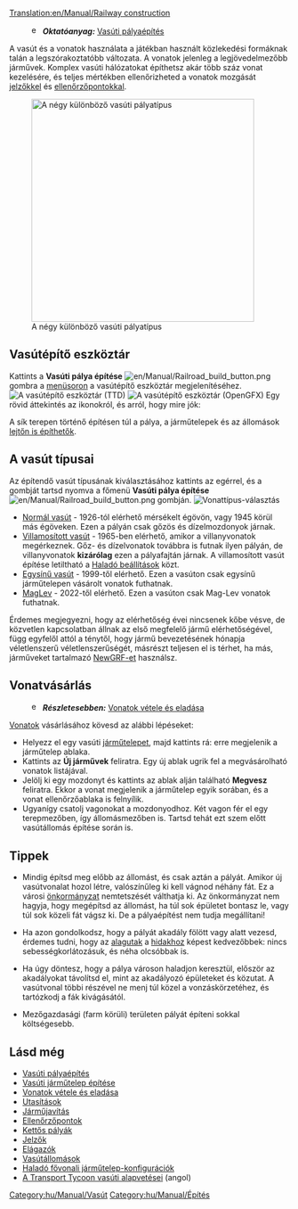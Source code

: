 [[Translation:en/Manual/Railway construction]]
{{hu/Manual/Tartalomjegyzék}}


:[[File:en/Searchtool.png|16px]] '''''Oktatóanyag:''''' [[hu/Manual/Vasúti pályaépítés|Vasúti pályaépítés]]
A vasút és a vonatok használata a játékban használt közlekedési formáknak talán a legszórakoztatóbb változata. A vonatok jelenleg a legjövedelmezőbb járművek. Komplex vasúti hálózatokat építhetsz akár több száz vonat kezelésére, és teljes mértékben ellenőrizheted a vonatok mozgását [[hu/Manual/Jelzők|jelzőkkel]] és [[hu/Manual/Ellenőrzőpontok|ellenőrzőpontokkal]].


[[File:en/Manual/4 Types of railway.png|thumb|none|400px|A négy különböző vasúti pályatípus]]

==Vasútépítő eszköztár==
Kattints a '''Vasúti pálya építése''' [[File:en/Manual/Railroad build button.png]] gombra a [[hu/Manual/Felhasználói felület#a-menusor|menüsoron]] a vasútépítő eszköztár megjelenítéséhez.
[[File:en/Manual/Railroad ConstructionTTD.png|none|frame|A vasútépítő eszköztár (TTD)]]
[[File:hu/Manual/Railroad ConstructionOGFX.png|none|frame|A vasútépítő eszköztár (OpenGFX)]]
Egy rövid áttekintés az ikonokról, és arról, hogy mire jók:
{{hu/Manual/Vasúti pályaépítő eszköztár áttekintés}}

A sík terepen történő építésen túl a pálya, a járműtelepek és az állomások [[hu/Archive/Manual/Settings/Építkezés lejtőkön|lejtőn is építhetők]].


==A vasút típusai==
Az építendő vasút típusának kiválasztásához kattints az egérrel, és a gombját tartsd nyomva a főmenü '''Vasúti pálya építése''' [[File:en/Manual/Railroad build button.png]] gombján.
[[File:hu/Manual/Openttd-rail1.png|none|frame|Vonattípus-választás]]
* [[hu/Manual/Base Set/Normál vasút|Normál vasút]] - 1926-tól elérhető mérsékelt égövön, vagy 1945 körül más égöveken.  Ezen a pályán csak gőzös és dízelmozdonyok járnak. 
* [[hu/Manual/Base Set/Villamosított vasút|Villamosított vasút]] - 1965-ben elérhető, amikor a villanyvonatok megérkeznek. Gőz- és dízelvonatok továbbra is futnak ilyen pályán, de villanyvonatok '''kizárólag''' ezen a pályafajtán járnak. A villamosított vasút építése letiltható a [[hu/Haladó beállítások|Haladó beállítások]] közt.
* [[hu/Manual/Base Set/Egysínű vasút|Egysínű vasút]] - 1999-től elérhető. Ezen a vasúton csak egysínű járműtelepen vásárolt vonatok futhatnak. 
* [[hu/Manual/Base Set/Maglev vasút|MagLev]] - 2022-től elérhető. Ezen a vasúton csak Mag-Lev vonatok futhatnak.

Érdemes megjegyezni, hogy az elérhetőség évei nincsenek kőbe vésve, de közvetlen kapcsolatban állnak az első megfelelő jármű elérhetőségével, függ egyfelől attól a ténytől, hogy jármű bevezetésének hónapja véletlenszerű véletlenszerűségét, másrészt teljesen el is térhet, ha más, járműveket tartalmazó [[hu/Manual/NewGRF|NewGRF-et]] használsz.

==Vonatvásárlás==
:[[File:en/Searchtool.png|16px]] '''''Részletesebben:''''' [[hu/Manual/Vonatok vétele és eladása|Vonatok vétele és eladása]]
[[hu/Manual/Vonatok|Vonatok]] vásárlásához kövesd az alábbi lépéseket:
*Helyezz el egy vasúti [[hu/Manual/Járműtelepek|járműtelepet]], majd kattints rá: erre megjelenik a  járműtelep ablaka. 
*Kattints az '''Új járművek''' feliratra. Egy új ablak ugrik fel a megvásárolható vonatok listájával. 
*Jelölj ki egy mozdonyt és kattints az ablak alján található '''Megvesz''' feliratra. Ekkor a vonat megjelenik a járműtelep egyik sorában, és a vonat ellenőrzőablaka is felnyílik.
*Ugyanígy csatolj vagonokat a mozdonyodhoz. Két vagon fér el egy terepmezőben, így állomásmezőben is. Tartsd tehát ezt szem előtt vasútállomás építése során is.

==Tippek==
* Mindig építsd meg előbb az állomást, és csak aztán a pályát. Amikor új vasútvonalat hozol létre, valószínűleg ki kell vágnod néhány fát. Ez a városi [[hu/Manual/Önkormányzat|önkormányzat]] nemtetszését válthatja ki. Az önkormányzat nem hagyja, hogy megépítsd az állomást, ha túl sok épületet bontasz le, vagy túl sok közeli fát vágsz ki. De a pályaépítést nem tudja megállítani!

* Ha azon gondolkodsz, hogy a pályát akadály fölött vagy alatt vezesd, érdemes tudni, hogy az [[hu/Manual/Alagutak|alagutak]] a [[hu/Manual/Hidak|hidakhoz]] képest kedvezőbbek: nincs sebességkorlátozásuk, és néha olcsóbbak is.

* Ha úgy döntesz, hogy a pálya városon haladjon keresztül, először az akadályokat távolítsd el, mint az akadályozó épületeket és közutat. A vasútvonal többi részével ne menj túl közel a vonzáskörzetéhez, és tartózkodj a fák kivágásától. 

* Mezőgazdasági (farm körüli) területen pályát építeni sokkal költségesebb.

==Lásd még==
*[[hu/Manual/Vasúti pályaépítés|Vasúti pályaépítés]]
*[[hu/Manual/Vasúti járműtelep építése|Vasúti járműtelep építése]]
*[[hu/Manual/Vonatok vétele és eladása|Vonatok vétele és eladása]]
*[[hu/Manual/Utasítások|Utasítások]]
*[[hu/Manual/Járművek javítása|Járműjavítás]]
*[[hu/Manual/Ellenőrzőpontok|Ellenőrzőpontok]]
*[[hu/Community/Irányonként dupla pálya|Kettős pályák]]
*[[hu/Manual/Jelzők|Jelzők]]
*[[hu/Community/Junctionary/Main Page|Elágazók]]
*[[hu/Manual/Vasútállomások|Vasútállomások]]
*[[hu/Manual/Vasúti járműtelep építése#halado-fovonali-jarmutelepek|Haladó fővonali járműtelep-konfigurációk]]
*[http://www.transporttycoon.net A Transport Tycoon vasúti alapvetései] (angol)

[[Category:hu/Manual/Vasút]]
[[Category:hu/Manual/Építés]]